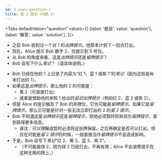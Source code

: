 ```yaml
---
id: 2-save-question-2
title: 留 2 提示（问题 2）
---
```



<BeginnersGuideProgress id="2-save-question-2" />

<Tabs
  defaultValue="question"
  values={[
    {label: '题目', value: 'question'},
    {label: '解答', value: 'solution'},
  ]}>
<TabItem value="question">

- 之前 Bob 收到过一个对 1 的*出牌提示*。他原本计划下一回合打出。
- 现在，Alice 提示 Bob 数字 2，仅提示到 5 号位。
- 从 Bob 的角度来看，这是*出牌提示*还是*留牌提示*？
- Bob 会写下什么*笔记*？（请具体说明。）

</TabItem>
<TabItem value="solution">

- Bob 已经在他的 1 上记录了内容为“红 1、蓝 1 或紫 1”的*笔记*（因为这些是尚未打出的 1）。
- 如果这是*出牌提示*，那么他的 2 的可能是：
  - 黄 2（可直接打出）
  - 或者是借助他的未知 1 给出的*延迟出牌提示*（例如红 2、蓝 2 或紫 2）。
- 但是 Alice 的提示触及了 Bob 的弃牌位，它也可能是*留牌提示*。如果它是*留牌提示*，那么它可能是针对一张无法立即打出的 2 的*留 2 提示*。
- Bob 不知道这是*出牌提示*还是*留牌提示*，但他必须暂时将其视为*留牌提示*，直到获得更多信息。
  - 译注：可以理解成暂时必须将这张牌保留，之后再确定是否可以打出。但仅在可能是*留 2 提示*的时候，一般直接当作*留牌提示*不会造成影响。
- 于是，Bob 会写下*笔记*“红 2、黄 2、蓝 2、紫 2”。
  - （不可能是绿 2，因为绿 2 已经打出，不再有用；Alice 不会浪费提示在这种无用的牌上。）

</TabItem>
</Tabs>

<TwoSaveQuestion2 />
